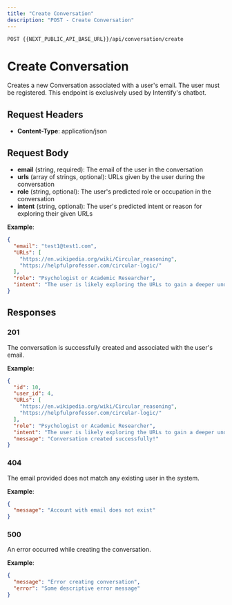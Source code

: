 ```yaml
---
title: "Create Conversation"
description: "POST - Create Conversation"
---
```

```
POST {{NEXT_PUBLIC_API_BASE_URL}}/api/conversation/create
```
# Create Conversation

Creates a new Conversation associated with a user's email. The user must be registered.
This endpoint is exclusively used by Intentify's chatbot.

## Request Headers

- **Content-Type**: application/json

## Request Body

- **email** (string, required): The email of the user in the conversation
- **urls** (array of strings, optional): URLs given by the user during the conversation
- **role** (string, optional): The user's predicted role or occupation in the conversation
- **intent** (string, optional): The user's predicted intent or reason for exploring their given URLs

**Example**:  
```json
{
  "email": "test1@test1.com",
  "URLs": [
    "https://en.wikipedia.org/wiki/Circular_reasoning",
    "https://helpfulprofessor.com/circular-logic/"
  ],
  "role": "Psychologist or Academic Researcher",
  "intent": "The user is likely exploring the URLs to gain a deeper understanding of circular logic, particularly its implications in psychology and how it manifests in everyday reasoning, despite not being interested in the relationship between premises and conclusions."
}
```

## Responses

### 201
The conversation is successfully created and associated with the user's email.

**Example**:  
```json
{
  "id": 10,
  "user_id": 4,
  "URLs": [
    "https://en.wikipedia.org/wiki/Circular_reasoning",
    "https://helpfulprofessor.com/circular-logic/"
  ],
  "role": "Psychologist or Academic Researcher",
  "intent": "The user is likely exploring the URLs to gain a deeper understanding of circular logic, particularly its implications in psychology and how it manifests in everyday reasoning, despite not being interested in the relationship between premises and conclusions.",
  "message": "Conversation created successfully!"
}
```

### 404
The email provided does not match any existing user in the system.

**Example**:  
```json
{
  "message": "Account with email does not exist"
}
```

### 500
An error occurred while creating the conversation.

**Example**:  
```json
{
  "message": "Error creating conversation",
  "error": "Some descriptive error message"
}
```